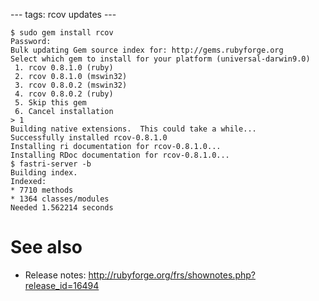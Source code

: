 ---
tags: rcov updates
---
<pre>$ sudo gem install rcov
Password:
Bulk updating Gem source index for: http://gems.rubyforge.org
Select which gem to install for your platform (universal-darwin9.0)
 1. rcov 0.8.1.0 (ruby)
 2. rcov 0.8.1.0 (mswin32)
 3. rcov 0.8.0.2 (mswin32)
 4. rcov 0.8.0.2 (ruby)
 5. Skip this gem
 6. Cancel installation
> 1
Building native extensions.  This could take a while...
Successfully installed rcov-0.8.1.0
Installing ri documentation for rcov-0.8.1.0...
Installing RDoc documentation for rcov-0.8.1.0...
$ fastri-server -b
Building index.
Indexed:
* 7710 methods
* 1364 classes/modules
Needed 1.562214 seconds</pre>

= See also =

* Release notes: http://rubyforge.org/frs/shownotes.php?release_id=16494
